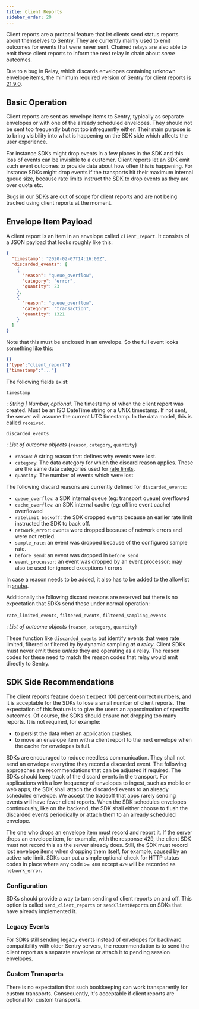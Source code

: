 ```yaml
---
title: Client Reports
sidebar_order: 20
---
```


Client reports are a protocol feature that let clients send status reports
about themselves to Sentry.  They are currently mainly used to emit outcomes
for events that were never sent.  Chained relays are also able to emit these
client reports to inform the next relay in chain about _some_ outcomes.

Due to a bug in Relay, which discards envelopes containing unknown envelope
items, the minimum required version of Sentry for client reports is 
[21.9.0](https://github.com/getsentry/relay/blob/master/CHANGELOG.md#2190).

## Basic Operation

Client reports are sent as envelope items to Sentry, typically as separate
envelopes or with one of the already scheduled envelopes.  They should not
be sent too frequently but not too infrequently either.  Their main purpose
is to bring visibility into what is happening on the SDK side which affects
the user experience.

For instance SDKs might drop events in a few places in the SDK and this loss
of events can be invisible to a customer.  Client reports let an SDK emit
such event outcomes to provide data about how often this is happening.  For
instance SDKs might drop events if the transports hit their maximum internal
queue size, because rate limits instruct the SDK to drop events as they are
over quota etc.

Bugs in our SDKs are out of scope for client reports and are not being tracked
using client reports at the moment.

## Envelope Item Payload

A client report is an item in an envelope called `client_report`. It consists
of a JSON payload that looks roughly like this:

```json
{
  "timestamp": "2020-02-07T14:16:00Z",
  "discarded_events": [
    {
      "reason": "queue_overflow",
      "category": "error",
      "quantity": 23
    },
    {
      "reason": "queue_overflow",
      "category": "transaction",
      "quantity": 1321
    }
  ]
}
```

Note that this must be enclosed in an envelope. So the full event looks
something like this:

```json
{}
{"type":"client_report"}
{"timestamp":"..."}
```

The following fields exist:

`timestamp`

: _String | Number, optional_. The timestamp of when the client report was created.
Must be an ISO DateTime string or a UNIX timestamp. If not sent, the server
will assume the current UTC timestamp. In the data model, this is called
`received`.

`discarded_events`

: _List of outcome objects_ {`reason`, `category`, `quantity`}

- `reason`: A string reason that defines why events were lost.
- `category`: The data category for which the discard reason applies. These are the same data categories used for [rate limits](/sdk/rate-limiting/#definitions).
- `quantity`: The number of events which were lost

The following discard reasons are currently defined for `discarded_events`:

- `queue_overflow`: a SDK internal queue (eg: transport queue) overflowed
- `cache_overflow`: an SDK internal cache (eg: offline event cache) overflowed
- `ratelimit_backoff`: the SDK dropped events because an earlier rate limit
  instructed the SDK to back off.
- `network_error`: events were dropped because of network errors and were not retried.
- `sample_rate`: an event was dropped because of the configured sample rate.
- `before_send`: an event was dropped in `before_send`
- `event_processor`: an event was dropped by an event processor; may also be used for ignored exceptions / errors

In case a reason needs to be added,
it also has to be added to the allowlist in [snuba](https://github.com/getsentry/snuba/blob/4e7cfdddcf7b93eacb762bc74ca2461cec9464e5/snuba/datasets/outcomes_processor.py#L24-L34).

Additionally the following discard reasons are reserved but there is no expectation
that SDKs send these under normal operation:

`rate_limited_events`, `filtered_events`, `filtered_sampling_events`

: _List of outcome objects_ {`reason`, `category`, `quantity`}

These function like `discarded_events` but identify events that were rate limited,
filtered or filtered by by dynamic sampling _at a relay_. Client SDKs must never
emit these _unless_ they are operating as a relay.  The reason codes for these
need to match the reason codes that relay would emit directly to Sentry.

## SDK Side Recommendations

The client reports feature doesn't expect 100 percent correct numbers, and it is
acceptable for the SDKs to lose a small number of client reports. The expectation of
this feature is to give the users an approximation of specific outcomes. Of course,
the SDKs should ensure not dropping too many reports. It is not required, for example:
 - to persist the data when an application crashes.
 - to move an envelope item with a client report to the next envelope when the cache for envelopes is full.

SDKs are encouraged to reduce needless communication. They shall not send an envelope
everytime they record a discarded event. The following approaches are recommendations
that can be adjusted if required. The SDKs should keep track of the discard events in
the transport. For applications with a low frequency of envelopes to ingest, such as
mobile or web apps, the SDK shall attach the discarded events to an already scheduled
envelope. We accept the tradeoff that apps rarely sending events will have fewer
client reports. When the SDK schedules envelopes continuously, like on the backend,
the SDK shall either choose to flush the discarded events periodically or attach them
to an already scheduled envelope.

The one who drops an envelope item must record and report it. If the server drops
an envelope item, for example, with the response 429, the client SDK must not record
this as the server already does. Still, the SDK must record lost envelope items
when dropping them itself, for example, caused by an active rate limit. SDKs can put
a simple optional check for HTTP status codes in place where any code `>= 400` except
`429` will be recorded as `network_error`.

### Configuration

SDKs should provide a way to turn sending of client reports on and off. This option is called `send_client_reports` or `sendClientReports` on SDKs that have already implemented it.

### Legacy Events
For SDKs still sending legacy events instead of envelopes for backward compatibility with
older Sentry servers, the recommendation is to send the client report as a separate
envelope or attach it to pending session envelopes.

### Custom Transports
There is no expectation that such bookkeeping can work transparently for custom transports.
Consequently, it's acceptable if client reports are optional for custom transports.
